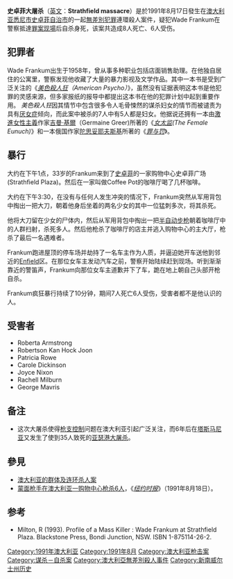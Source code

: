 {{Infobox civilian attack
| title      = 史卓菲大屠杀
| image      = 
| caption    = 
| location   = [[澳大利亞|澳大利亞]][[新南威爾士州|新南威爾士州]][[悉尼市|悉尼市]][[史卓菲自治市|史卓菲自治市]]
| coordinates = {{coord|-33.8729|151.0931|display=inline,title}}
| date       = 1991年8月17日
| time       = 大约下午3:30-3:40
| timezone   = [[GMT|GMT]]+10
| type       = 
| fatalities = 8 （包括罪犯本人）
| injuries   = 6
| perps      = 
| perp       = Wade John Frankum
| susperps   = 
| susperp    = 
| weapons    = [[小刀|小刀]]、[[半自动步枪|半自动步枪]]
| motive     = 不明
}}

'''史卓菲大屠杀'''（[[英文|英文]]：'''Strathfield massacre'''）是於1991年8月17日發生在[[澳大利亚|澳大利亚]][[悉尼市|悉尼市]][[史卓菲自治市|史卓菲自治市]]的一起[[無差別犯罪|無差別犯罪]]連環殺人案件，疑犯Wade Frankum在警察抵達[[罪案现場|罪案现場]]后自杀身死，该案共造成8人死亡、6人受伤。

==犯罪者==
Wade Frankum出生于1958年，曾从事多种职业包括店面销售助理。在他独自居住的公寓里，警察发现他收藏了大量的暴力影视及文学作品。其中一本书是受到广泛关注的《''[[美色殺人狂|美色殺人狂]]（American Psycho）''》，虽然没有证据表明这本书是他犯罪的灵感来源，但多家报纸的报导中都提出这本书在他的犯罪计划中起到重要作用。 ''美色殺人狂''因其情节中包含很多令人毛骨悚然的谋杀妇女的情节而被谴责为具有[[厌女症|厌女症]]倾向，而此案中被杀的7人中有5人都是妇女。他据说还拥有一本由[[激進女性主義|激進女性主義]]作家[[吉曼·基爾|吉曼·基爾]]（Germaine Greer)所著的《''[[女太监|女太监]](The Female Eunuch)''》和一本俄国作家[[陀思妥耶夫斯基|陀思妥耶夫斯基]]所著的《''[[罪与罚|罪与罚]]''》。

==暴行==
大约在下午1点，33岁的Frankum来到了[[史卓菲|史卓菲]]的一家购物中心史卓菲广场(Strathfield Plaza)。然后在一家叫做Coffee Pot的咖啡厅喝了几杯咖啡。

大约在下午3:30，在没有与任何人发生冲突的情况下，Frankum突然从军用背包中掏出一把大刀，朝着他身后坐着的两名少女的其中一位猛刺多次，将其杀死。

他将大刀留在少女的尸体内，然后从军用背包中掏出一把[[半自动步枪|半自动步枪]]朝着咖啡厅中的人群扫射，杀死多人。然后他枪杀了咖啡厅的店主并逃入购物中心的主大厅，枪杀了最后一名遇难者。 

Frankum跑进屋顶的停车场并劫持了一名车主作为人质，并逼迫她开车送他到邻近的[[Enfield,_New_South_Wales|Enfield]]区。在那位女车主发动汽车之前，警察开始陆续赶到现场。听到渐渐靠近的警笛声，Frankum向那位女车主道歉并下了车，跪在地上朝自己头部开枪自杀。

Frankum疯狂暴行持续了10分钟，期间7人死亡6人受伤，受害者都不是他认识的人。

==受害者==
*Roberta Armstrong
*Robertson Kan Hock Joon
*Patricia Rowe
*Carole Dickinson
*Joyce Nixon
*Rachell Milburn
*George Mavris

==备注==
*这次大屠杀使得[[枪支控制|枪支控制]]问题在澳大利亚引起广泛关注，而6年后在[[塔斯马尼亚|塔斯马尼亚]]又发生了使到35人致死的[[亚瑟港大屠杀|亚瑟港大屠杀]]。

==參見==
*[http://www.aic.gov.au/publications/rpp/28/ch4.pdf 澳大利亚的群体及连环杀人案] {{Wayback|url=http://www.aic.gov.au/publications/rpp/28/ch4.pdf |date=20190730152941 }}
*[http://query.nytimes.com/gst/fullpage.html?res=9D0CEEDA173CF93BA2575BC0A967958260 蒙面枪手在澳大利亚一购物中心枪杀6人]，《''[[纽约时报|纽约时报]]''》（1991年8月18日）。

==参考==
{{reflist}}
*Milton, R (1993). Profile of a Mass Killer : Wade Frankum at Strathfield Plaza. Blackstone Press, Bondi Junction, NSW. ISBN 1-875114-26-2.

[[Category:1991年澳大利亚|Category:1991年澳大利亚]]
[[Category:1991年8月|Category:1991年8月]]
[[Category:澳大利亚枪击案|Category:澳大利亚枪击案]]
[[Category:谋杀－自杀案|Category:谋杀－自杀案]]
[[Category:澳大利亞無差別殺人事件|Category:澳大利亞無差別殺人事件]]
[[Category:新南威尔士州历史|Category:新南威尔士州历史]]